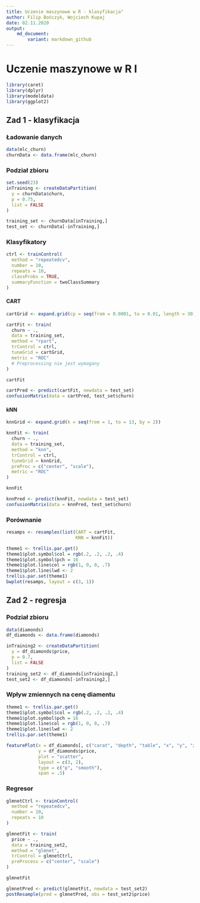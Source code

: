 ```yaml
---
title: Uczenie maszynowe w R - klasyfikacja"
author: Filip Bończyk, Wojciech Kupaj
date: 02.11.2020
output:
    md_document:
        variant: markdown_github
---
```


# Uczenie maszynowe w R I

```r
library(caret)
library(dplyr)
library(modeldata)
library(ggplot2)
```

## Zad 1 - klasyfikacja

### Ładowanie danych
```r
data(mlc_churn)
churnData <- data.frame(mlc_churn)

```

### Podział zbioru
```r
set.seed(23)
inTraining <- createDataPartition(
  y = churnData$churn,
  p = 0.75,
  list = FALSE
)

training_set <- churnData[inTraining,]
test_set <- churnData[-inTraining,]
```

### Klasyfikatory

```r
ctrl <- trainControl(
  method = "repeatedcv",
  number = 10,
  repeats = 10,
  classProbs = TRUE,
  summaryFunction = twoClassSummary
)
```

####  CART
```r

cartGrid <- expand.grid(cp = seq(from = 0.0001, to = 0.01, length = 30))

cartFit <- train(
  churn ~ .,
  data = training_set,
  method = "rpart",
  trControl = ctrl,
  tuneGrid = cartGrid,
  metric = "ROC"
  # Preprocessing nie jest wymagany
)

cartFit
```

```r
cartPred <- predict(cartFit, newdata = test_set)
confusionMatrix(data = cartPred, test_set$churn)
```

#### kNN
```r
knnGrid <- expand.grid(k = seq(from = 1, to = 13, by = 2))

knnFit <- train(
  churn ~ .,
  data = training_set,
  method = "knn",
  trControl = ctrl,
  tuneGrid = knnGrid,
  preProc = c("center", "scale"),
  metric = "ROC"
)

knnFit
```

```r
knnPred <- predict(knnFit, newdata = test_set)
confusionMatrix(data = knnPred, test_set$churn)
```

### Porównanie

```r
resamps <- resamples(list(CART = cartFit,
                          KNN = knnFit))
```

```r
theme1 <- trellis.par.get()
theme1$plot.symbol$col = rgb(.2, .2, .2, .4)
theme1$plot.symbol$pch = 16
theme1$plot.line$col = rgb(1, 0, 0, .7)
theme1$plot.line$lwd <- 2
trellis.par.set(theme1)
bwplot(resamps, layout = c(3, 1))
```

## Zad 2 - regresja

### Podział zbioru

```r
data(diamonds)
df_diamonds <- data.frame(diamonds)

inTraining2 <- createDataPartition(
  y = df_diamonds$price,
  p = 0.7,
  list = FALSE
)
training_set2 <- df_diamonds[inTraining2,]
test_set2 <- df_diamonds[-inTraining2,]
```

### Wpływ zmiennych na cenę diamentu

```r
theme1 <- trellis.par.get()
theme1$plot.symbol$col = rgb(.2, .2, .2, .4)
theme1$plot.symbol$pch = 16
theme1$plot.line$col = rgb(1, 0, 0, .7)
theme1$plot.line$lwd <- 2
trellis.par.set(theme1)

featurePlot(x = df_diamonds[, c("carat", "depth", "table", "x", "y", "z")],
            y = df_diamonds$price,
            plot = "scatter",
            layout = c(3, 2),
            type = c("p", "smooth"),
            span = .5)
```
### Regresor

```r
glmnetCtrl <- trainControl(
  method = "repeatedcv",
  number = 10,
  repeats = 10
)

glmnetFit <- train(
  price ~ .,
  data = training_set2,
  method = "glmnet",
  trControl = glmnetCtrl,
  preProcess = c("center", "scale")
)

glmnetFit
```

```r
glmnetPred <- predict(glmnetFit, newdata = test_set2)
postResample(pred = glmnetPred, obs = test_set2$price)
```
